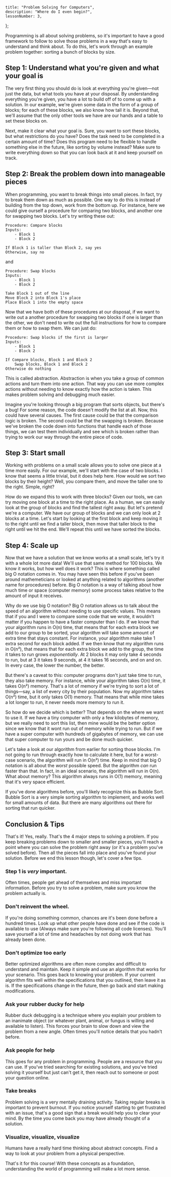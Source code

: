 
	title: "Problem Solving for Computers",
	description: "Where do I even begin?",
	lessonNumber: 3,
};

Programming is all about solving problems, so it's important to have a good framework to follow to solve those problems in a way that's easy to understand and think about. To do this, let's work through an example problem together: sorting a bunch of blocks by size.

## Step 1: Understand what you're given and what your goal is

The very first thing you should do is look at everything you're given—not just the data, but what tools you have at your disposal. By understanding everything you're given, you have a lot to build off of to come up with a solution. In our example, we're given some data in the form of a group of blocks; for each of these blocks, we also know how tall it is. Beyond that, we'll assume that the only other tools we have are our hands and a table to set these blocks on.

Next, make it clear what your goal is. Sure, you want to sort these blocks, but what restrictions do you have? Does the task need to be completed in a certain amount of time? Does this program need to be flexible to handle something else in the future, like sorting by volume instead? Make sure to write everything down so that you can look back at it and keep yourself on track.

## Step 2: Break the problem down into manageable pieces

When programming, you want to break things into small pieces. In fact, try to break them down as much as possible. One way to do this is instead of building from the top down, work from the bottom up. For instance, here we could give ourself a procedure for comparing two blocks, and another one for swapping two blocks. Let's try writing these out:

```
Procedure: Compare blocks
Inputs:
	- Block 1
	- Block 2

If Block 1 is taller than Block 2, say yes
Otherwise, say no
```

and

```
Procedure: Swap blocks
Inputs:
	- Block 1
	- Block 2

Take Block 1 out of the line
Move Block 2 into Block 1's place
Place Block 1 into the empty space
```

Now that we have both of these procedures at our disposal, if we want to write out a another procedure for swapping two blocks if one is larger than the other, we don't need to write out the full instructions for how to compare them or how to swap them. We can just do:

```
Procedure: Swap blocks if the first is larger
Inputs:
	- Block 1
	- Block 2

If Compare blocks, Block 1 and Block 2
	Swap blocks, Block 1 and Block 2
Otherwise do nothing
```

This is called <FancyText>abstraction</FancyText>. Abstraction is when you take a group of common actions and turn them into one action. That way you can use more complex actions without needing to know exactly how the action is taken. This makes problem solving and debugging much easier.

Imagine you're looking through a big program that sorts objects, but there's a bug! For some reason, the code doesn't modify the list at all. Now, this could have several causes. The first cause could be that the comparison logic is broken. The second could be that the swapping is broken. Because we've broken the code down into functions that handle each of those things, we can test them individually and see which is broken rather than trying to work our way through the entire piece of code.

## Step 3: Start small

Working with problems on a small scale allows you to solve one piece at a time more easily. For our example, we'll start with the case of two blocks. I know that seems a little trivial, but it does help here. How would we sort two blocks by their height? Well, you compare them, and move the taller one to the right. Simple, right?

How do we expand this to work with three blocks? Given our tools, we can try moving one block at a time to the right place. As a human, we can easily look at the group of blocks and find the tallest right away. But let's pretend we're a computer. We have our group of blocks and we can only look at 2 blocks at a time. Let's start by looking at the first block and keep moving it to the right until we find a taller block, then move that taller block to the right until we hit the end. We'll repeat this until we have sorted the blocks.

## Step 4: Scale up

Now that we have a solution that we know works at a small scale, let's try it with a whole lot more data! We'll use that same method for 100 blocks. We know it works, but how well does it work? This is where something called <FancyText>big O notation</FancyText> comes in. You may have seen this before if you've been around mathemeticians or looked at anything related to <FancyText>algorithms</FancyText> (another name for procedures) before. Big O notation is a way of talking about how much time or space (computer memory) some process takes relative to the amount of input it receives.

Why do we use big O notation? Big O notation allows us to talk about the speed of an algorithm without needing to use specific values. This means that if you and I were to compare some code that we wrote, it wouldn't matter if you happen to have a faster computer than I do. If we know that your algorithm runs in O(n) time, that means that for each extra block we add to our group to be sorted, your algorithm will take some amount of extra time that stays constant. For instance, your algorithm make take 1 extra second for each block added. If we then know that my algorithm runs in O(n²), that means that for each extra block we add to the group, the time it takes to run grows _exponentially_. At 2 blocks it may only take 4 seconds to run, but at 3 it takes 9 seconds, at 4 it takes 16 seconds, and on and on. In every case, the lower the number, the better.

But there's a caveat to this: computer programs don't just take time to run, they also take memory. For instance, while your algorithm takes O(n) time, it takes O(n²) memory. That's a lot of memory if we're trying to sort a lot of things—say, a list of every city by their population. Now my algorithm takes O(n²) time, but it only takes O(1) memory. That means that while mine takes a lot longer to run, it never needs more memory to run it.

So how do we decide which is better? That depends on the where we want to use it. If we have a tiny computer with only a few kilobytes of memory, but we really need to sort this list, then mine would be the better option since we know that it wont run out of memory while trying to run. But if we have a super computer with hundreds of gigabytes of memory, we can use that super computer to run yours and be done much quicker.

Let's take a look at our algorithm from earlier for sorting those blocks. I'm not going to run through exactly how to calculate it here, but for a worst-case scenario, the algorithm will run in O(n²) time. Keep in mind that big O notation is all about the _worst_ possible speed. But the algorithm _can_ run faster than that. In fact, in an ideal scenario, the algorithm will run in O(n). What about memory? This algorithm always runs in O(1) memory, meaning that it's very space efficient.

If you've done algorithms before, you'll likely recognize this as Bubble Sort. Bubble Sort is a very simple sorting algorithm to implement, and works well for small amounts of data. But there are many algorithms out there for sorting that run quicker.

## Conclusion & Tips

That's it! Yes, really. That's the 4 major steps to solving a problem. If you keep breaking problems down to smaller and smaller pieces, you'll reach a point where you can solve the problem right away (or it's a problem you've solved before). Then all the pieces fall into place and you've found your solution. Before we end this lesson though, let's cover a few tips.

### Step 1 is _very_ important.

Often times, people get ahead of themselves and miss important information. Before you try to solve a problem, make sure you know the problem actually is.

### Don't reinvent the wheel.

If you're doing something common, chances are it's been done before a hundred times. Look up what other people have done and see if the code is available to use (Always make sure you're following all code licenses). You'll save yourself a lot of time and headaches by not doing work that has already been done.

### Don't optimize too early

Better optimized algorithms are often more complex and difficult to understand and maintain. Keep it simple and use an algorithm that works for your scenario. This goes back to knowing your problem. If your current algorithm fits well within the specifications that you outlined, then leave it as is. If the specifications change in the future, then go back and start making modifications.

### Ask your rubber ducky for help

Rubber duck debugging is a technique where you explain your problem to an inanimate object (or whatever plant, animal, or fungus is willing and available to listen). This forces your brain to slow down and view the problem from a new angle. Often times you'll notice details that you hadn't before.

### Ask people for help

This goes for any problem in programming. People are a resource that you can use. If you've tried searching for existing solutions, and you've tried solving it yourself but just can't get it, then reach out to someone or post your question online.

### Take breaks

Problem solving is a very mentally draining activity. Taking regular breaks is important to prevent burnout. If you notice yourself starting to get frustrated with an issue, that's a good sign that a break would help you to clear your mind. By the time you come back you may have already thought of a solution.

### Visualize, visualize, visualize

Humans have a really hard time thinking about abstract concepts. Find a way to look at your problem from a physical perspective.

That's it for this course! With these concepts as a foundation, understanding the world of programming will make a lot more sense.
